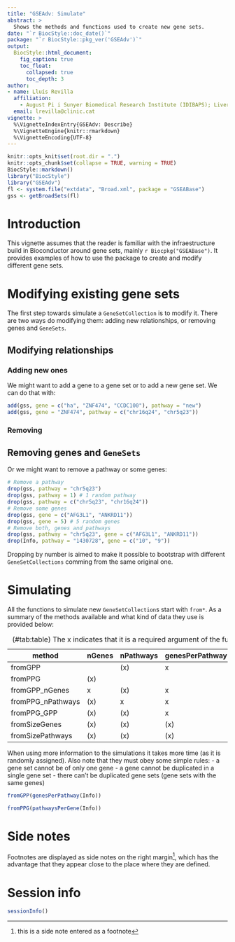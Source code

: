 ```yaml
---
title: "GSEAdv: Simulate"
abstract: >
  Shows the methods and functions used to create new gene sets.
date: "`r BiocStyle::doc_date()`"
package: "`r BiocStyle::pkg_ver('GSEAdv')`"
output:
  BiocStyle::html_document:
    fig_caption: true
    toc_float:
      collapsed: true
      toc_depth: 3
author:
- name: Lluís Revilla
  affiliation: 
    - August Pi i Sunyer Biomedical Research Institute (IDIBAPS); Liver Unit, Hospital Clinic
  email: lrevilla@clinic.cat
vignette: >
  %\VignetteIndexEntry{GSEAdv: Describe}
  %\VignetteEngine{knitr::rmarkdown}
  %\VignetteEncoding{UTF-8}  
---
```

```r
knitr::opts_knit$set(root.dir = ".")
knitr::opts_chunk$set(collapse = TRUE, warning = TRUE)
BiocStyle::markdown()
library("BiocStyle")
library("GSEAdv")
fl <- system.file("extdata", "Broad.xml", package = "GSEABase")
gss <- getBroadSets(fl)
```

# Introduction

This vignette assumes that the reader is familiar with the infraestructure build in Bioconductor around gene sets, mainly `r Biocpkg("GSEABase")`. It provides examples of how to use the package to create and modify different gene sets.

# Modifying existing gene sets

The first step towards simulate a `GeneSetCollection` is to modify it. There are two ways do modifying them: adding new relationships, or removing genes and `GeneSets`.

## Modifying relationships
### Adding new ones

We might want to add a gene to a gene set or to add a new gene set. We can do that with:

```r
add(gss, gene = c("ha", "ZNF474", "CCDC100"), pathway = "new")
add(gss, gene = "ZNF474", pathway = c("chr16q24", "chr5q23"))
```
### Removing

## Removing genes and `GeneSets`
Or we might want to remove a pathway or some genes:

```r
# Remove a pathway
drop(gss, pathway = "chr5q23")
drop(gss, pathway = 1) # 1 random pathway
drop(gss, pathway = c("chr5q23", "chr16q24")) 
# Remove some genes
drop(gss, gene = c("AFG3L1", "ANKRD11")) 
drop(gss, gene = 5) # 5 random genes
# Remove both, genes and pathways
drop(gss, pathway = "chr5q23", gene = c("AFG3L1", "ANKRD11"))
drop(Info, pathway = "1430728", gene = c("10", "9"))
```
Dropping by number is aimed to make it possible to bootstrap with different `GeneSetCollections`  comming from the same original one. 

# Simulating 

All the functions to simulate new `GeneSetCollection`s start with `from*`. As a summary of the methods available and what kind of data they use is provided below:

method   | nGenes | nPathways | genesPerPathway| pathwaysPerGene | sizeGenes | sizePathways
------- | ----- | ----- | ----- | ----- | ----- | ----- 
fromGPP |  | (x) | x |  |   |   
fromPPG | (x) |  |  |   x    |   |  
fromGPP_nGenes | x | (x) | x    |  |  |  
fromPPG_nPathways | (x) | x | x    |  |  |  
fromPPG_GPP | (x) | (x) | x | x |     |     
fromSizeGenes | (x) | (x) | (x) | (x) | x    |  
fromSizePathways | (x) | (x) | (x) | (x) |     |  x


: (\#tab:table) The x indicates that it is a required argument of the functions. The parenthesis indicate that it is implicit.

When using more information to the simulations it takes more time (as it is randomly assigned). Also note that they must obey some simple rules: 
 - a gene set cannot be of only one gene
 - a gene cannot be duplicated in a single gene set
 - there can't be duplicated gene sets (gene sets with the same genes)
 
 
```r
fromGPP(genesPerPathway(Info))
```

```r
fromPPG(pathwaysPerGene(Info))
```

# Side notes

Footnotes are displayed as side notes on the right margin^[this is a side note entered as a footnote], which has the advantage that they appear close to the place where they are defined.


# Session info {.unnumbered}

```r
sessionInfo()
```
